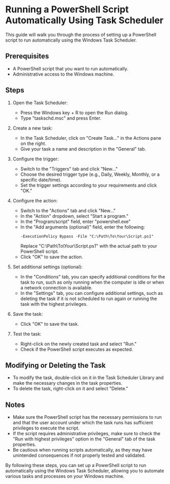 # Running a PowerShell Script Automatically Using Task Scheduler

This guide will walk you through the process of setting up a PowerShell script to run automatically using the Windows Task Scheduler.

## Prerequisites

- A PowerShell script that you want to run automatically.
- Administrative access to the Windows machine.

## Steps

1. Open the Task Scheduler:
   - Press the Windows key + R to open the Run dialog.
   - Type "taskschd.msc" and press Enter.

2. Create a new task:
   - In the Task Scheduler, click on "Create Task..." in the Actions pane on the right.
   - Give your task a name and description in the "General" tab.

3. Configure the trigger:
   - Switch to the "Triggers" tab and click "New..."
   - Choose the desired trigger type (e.g., Daily, Weekly, Monthly, or a specific date/time).
   - Set the trigger settings according to your requirements and click "OK."

4. Configure the action:
   - Switch to the "Actions" tab and click "New..."
   - In the "Action" dropdown, select "Start a program."
   - In the "Program/script" field, enter "powershell.exe"
   - In the "Add arguments (optional)" field, enter the following:
     ```
     -ExecutionPolicy Bypass -File "C:\Path\To\Your\Script.ps1"
     ```
     Replace "C:\Path\To\Your\Script.ps1" with the actual path to your PowerShell script.
   - Click "OK" to save the action.

5. Set additional settings (optional):
   - In the "Conditions" tab, you can specify additional conditions for the task to run, such as only running when the computer is idle or when a network connection is available.
   - In the "Settings" tab, you can configure additional settings, such as deleting the task if it is not scheduled to run again or running the task with the highest privileges.

6. Save the task:
   - Click "OK" to save the task.

7. Test the task:
   - Right-click on the newly created task and select "Run."
   - Check if the PowerShell script executes as expected.

## Modifying or Deleting the Task

- To modify the task, double-click on it in the Task Scheduler Library and make the necessary changes in the task properties.
- To delete the task, right-click on it and select "Delete."

## Notes

- Make sure the PowerShell script has the necessary permissions to run and that the user account under which the task runs has sufficient privileges to execute the script.
- If the script requires administrative privileges, make sure to check the "Run with highest privileges" option in the "General" tab of the task properties.
- Be cautious when running scripts automatically, as they may have unintended consequences if not properly tested and validated.

By following these steps, you can set up a PowerShell script to run automatically using the Windows Task Scheduler, allowing you to automate various tasks and processes on your Windows machine.